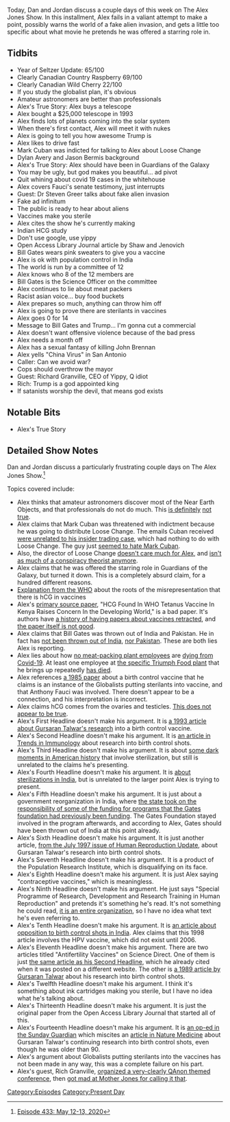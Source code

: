 {{Episode
    | title             = May 12-13, 2020
    | caption           = [https://knowledgefight.libsyn.com/433-may-12-13-2020 Listen to this episode on Libsyn]
    | episodeNumber     = 433
    | length            = 02:05:40
    | airDate           = May 15, 2020
    | coverageStartDate = May 12, 2020
    | coverageEndDate   = May 13, 2020
    | episodeType       = [[:Category:Present Day|Present Day]]
    | appearance        = [[Mark Cuban]], [[Dylan Avery]], [[Jason Bermis]], [[Anthony Fauci]], [[Steven Greer]], [[Bill Gates]], [[John Brennan]], [[Rich Granville]]
    | beverage          = Clearly Canadian Country Raspberry; Clearly Canadian Mountain Blackberry; Clearly Canadian Wild Cherry
    | oocDrop           = We all prayed for Rush Limbaugh
    | previousEpisode   = [[432: May 10-11, 2020]]
    | nextEpisode       = [[434: Bill Cooper Covers OKC Part 1]]
}}

{{Stub}}

Today, Dan and Jordan discuss a couple days of this week on The Alex Jones Show. In this installment, Alex fails in a valiant attempt to make a point, possibly warns the world of a fake alien invasion, and gets a little too specific about what movie he pretends he was offered a starring role in.

==Tidbits==

*Year of Seltzer Update: 65/100
*Clearly Canadian Country Raspberry 69/100
*Clearly Canadian Wild Cherry 22/100
*If you study the globalist plan, it's obvious
*Amateur astronomers are better than professionals
*Alex's True Story: Alex buys a telescope
*Alex bought a $25,000 telescope in 1993
*Alex finds lots of planets coming into the solar system
*When there's first contact, Alex will meet it with nukes
*Alex is going to tell you how awesome Trump is
*Alex likes to drive fast
*Mark Cuban was indicted for talking to Alex about Loose Change
*Dylan Avery and Jason Bermis background
*Alex's True Story: Alex should have been in Guardians of the Galaxy
*You may be ugly, but god makes you beautiful... ad pivot
*Quit whining about covid 19 cases in the whitehouse
*Alex covers Fauci's senate testimony, just interrupts
*Guest: Dr Steven Greer talks about fake alien invasion
*Fake ad infinitum
*The public is ready to hear about aliens
*Vaccines make you sterile
*Alex cites the show he's currently making
*Indian HCG study
*Don't use google, use yippy
*Open Access Library Journal article by Shaw and Jenovich
*Bill Gates wears pink sweaters to give you a vaccine
*Alex is ok with population control in India
*The world is run by a committee of 12
*Alex knows who 8 of the 12 members are
*Bill Gates is the Science Officer on the committee
*Alex continues to lie about meat packers
*Racist asian voice... buy food buckets
*Alex prepares so much, anything can throw him off
*Alex is going to prove there are sterilants in vaccines
*Alex goes 0 for 14
*Message to Bill Gates and Trump... I'm gonna cut a commercial
*Alex doesn't want offensive violence because of the bad press
*Alex needs a month off
*Alex has a sexual fantasy of killing John Brennan
*Alex yells "China Virus" in San Antonio
*Caller: Can we avoid war?
*Cops should overthrow the mayor
*Guest: Richard Granville, CEO of Yippy, Q idiot
*Rich: Trump is a god appointed king
*If satanists worship the devil, that means god exists

==Notable Bits==

*Alex's True Story

==Detailed Show Notes==

Dan and Jordan discuss a particularly frustrating couple days on The Alex Jones Show.<ref>[https://knowledgefight.com/research/2020/5/15/episode-433-may-12-13-2020 Episode 433: May 12-13, 2020]</ref>

Topics covered include:

*Alex thinks that amateur astronomers discover most of the Near Earth Objects, and that professionals do not do much. This [https://www.nasa.gov/vision/universe/watchtheskies/neo.html is definitely] [https://arxiv.org/pdf/1503.04272.pdf not true].
*Alex claims that Mark Cuban was threatened with indictment because he was going to distribute Loose Change. The emails Cuban received [https://www.reuters.com/article/sec-norris-decision/fired-sec-lawyer-wins-reversal-in-case-over-emails-idUSL2E8FA9OL20120410 were unrelated to his insider trading case], which had nothing to do with Loose Change. The guy just [https://www.businessinsider.com/2008/11/new-light-on-the-bizarre-mark-cuban-emails seemed to hate Mark Cuban].
*Also, the director of Loose Change [https://theoutline.com/post/2179/reflecting-on-loose-change-in-the-age-of-fake-news-9-11-inside-job doesn't care much for Alex], and [http://www.slate.com/articles/news_and_politics/trutherism/2011/09/the_rise_of_truth.html isn't as much of a conspiracy theorist anymore].
*Alex claims that he was offered the starring role in Guardians of the Galaxy, but turned it down. This is a completely absurd claim, for a hundred different reasons.
*[https://www.who.int/immunization/monitoring_surveillance/resources/milstien.pdf Explanation from the WHO] about the roots of the misrepresentation that there is hCG in vaccines
*Alex's [http://www.oalib.com/articles/5290033#.Xr4uRmhKhPY primary source paper], "HCG Found In WHO Tetanus Vaccine In Kenya Raises Concern In the Developing World," is a bad paper. It's authors have [http://retractionwatch.com/2016/02/25/removed-paper-linking-hpv-vaccine-to-behavioral-issues-gets-retracted/ a history of having papers about vaccines retracted], and [https://retractionwatch.com/2018/01/30/second-time-researchers-retract-republish-vaccine-paper/ the paper itself is not good].
*Alex claims that Bill Gates was thrown out of India and Pakistan. He in fact has [https://www.snopes.com/fact-check/gates-org-kicked-out-of-india/ not been thrown out of India], [https://philanthropynewsdigest.org/news/gates-foundation-commits-200-million-to-combat-poverty-in-pakistan nor Pakistan]. These are both lies Alex is reporting.
*Alex lies about how [https://www.jsonline.com/story/news/2020/05/08/second-wisconsin-meatpacking-worker-dies-of-coronavirus-800-infected/3095122001/ no meat-packing plant employees] are [https://www.businessinsider.com/meatpacking-plants-12000-coronavirus-cases-48-deaths-2020-5 dying from Covid-19]. At least one employee at [https://www.kq2.com/content/news/16-workers-at-Triumph-Foods-under-quarantine-after-testing-positive-for-COVID-19-569925561.html the specific Triumph Food plant] that he brings up repeatedly [https://www.kmov.com/news/man-who-worked-at-missouri-pork-plant-dies-from-coronavirus/article_7e38c62c-907a-11ea-bc67-4b2f72b2745c.html has died].
*Alex references [https://www.ncbi.nlm.nih.gov/pubmed/12266649 a 1985 paper] about a birth control vaccine that he claims is an instance of the Globalists putting sterilants into vaccine, and that Anthony Fauci was involved. There doesn't appear to be a connection, and his interpretation is incorrect.
*Alex claims hCG comes from the ovaries and testicles. [https://www.hormone.org/your-health-and-hormones/glands-and-hormones-a-to-z/hormones/human-chorionic-gonadotropin-hormone-hcg This does not appear to be true].
*Alex's First Headline doesn't make his argument. It is [https://www.ncbi.nlm.nih.gov/pubmed/7683889 a 1993 article about Gursaran Talwar's research] into a birth control vaccine.
*Alex's Second Headline doesn't make his argument. It is [https://www.cell.com/trends/immunology/comments/S1471-4906(02)02182-8 an article in Trends in Immunology] about research into birth control shots.
*Alex's Third Headline doesn't make his argument. It is about [https://www.pbs.org/independentlens/blog/unwanted-sterilization-and-eugenics-programs-in-the-united-states/ some dark moments in American history] that involve sterilization, but still is unrelated to the claims he's presenting.
*Alex's Fourth Headline doesn't make his argument. It is [https://www.theguardian.com/world/2014/nov/12/india-sterilisation-deaths-women-forced-camps-relatives about sterilizations in India], but is unrelated to the larger point Alex is trying to present.
*Alex's Fifth Headline doesn't make his argument. It is just about a government reorganization in India, where [https://www.reuters.com/article/us-india-health-bmgf/india-cuts-some-funding-ties-with-gates-foundation-on-immunization-idUSKBN15N13K the state took on the responsibility of some of the funding for programs that the Gates foundation had previously been funding]. The Gates Foundation stayed involved in the program afterwards, and according to Alex, Gates should have been thrown out of India at this point already.
*Alex's Sixth Headline doesn't make his argument. It is just another article, [https://academic.oup.com/humupd/article/3/4/301/632859 from the July 1997 issue of Human Reproduction Update], about Gursaran Talwar's research into birth control shots.
*Alex's Seventh Headline doesn't make his argument. It is a product of the Population Research Institute, which is disqualifying on its face.
*Alex's Eighth Headline doesn't make his argument. It is just Alex saying "contraceptive vaccines," which is meaningless.
*Alex's Ninth Headline doesn't make his argument. He just says "Special Programme of Research, Development and Research Training in Human Reproduction" and pretends it's something he's read. It's not something he could read, [https://www.who.int/reproductivehealth/hrp/en/ it is an entire organization], so I have no idea what text he's even referring to.
*Alex's Tenth Headline doesn't make his argument. It is [https://www.thelancet.com/journals/lancet/article/PIIS0140-6736(05)60336-4/fulltext an article about opposition to birth control shots in India]. Alex claims that this 1998 article involves the HPV vaccine, which did not exist until 2006.
*Alex's Eleventh Headline doesn't make his argument. There are two articles titled "Antifertility Vaccines" on Science Direct. One of them is just [https://www.sciencedirect.com/science/article/abs/pii/S1471490602021828 the same article as his Second Headline], which he already cited when it was posted on a different website. The other is [https://www.sciencedirect.com/science/article/pii/0264410X89900431 a 1989 article by Gursaran Talwar] about his research into birth control shots.
*Alex's Twelfth Headline doesn't make his argument. I think it's something about ink cartridges making you sterile, but I have no idea what he's talking about.
*Alex's Thirteenth Headline doesn't make his argument. It is just the original paper from the Open Access Library Journal that started all of this.
*Alex's Fourteenth Headline doesn't make his argument. It is [https://www.sundayguardianlive.com/news/ethical-questions-surround-vaccine-reduce-fertility an op-ed in the Sunday Guardian] which miscites an [https://www.nature.com/articles/nm0218-118 article in Nature Medicine] about Gursaran Talwar's continuing research into birth control shots, even though he was older than 90.
*Alex's argument about Globalists putting sterilants into the vaccines has not been made in any way, this was a complete failure on his part.
*Alex's guest, Rich Granville, [https://www.motherjones.com/politics/2019/08/michael-flynn-and-george-papadopoulos-are-scheduled-to-speak-at-a-conference-organized-by-a-qanon-supporter/ organized a very-clearly QAnon themed conference], then [https://www.motherjones.com/politics/2019/08/michael-flynn-wants-a-judge-to-allow-him-to-travel-to-a-conference-held-by-a-qanon-fan/ got mad at Mother Jones for calling it that].

[[Category:Episodes]]
[[Category:Present Day]]